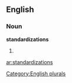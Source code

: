 
==English==

===Noun===
'''standardizations'''

# {{plural of|[[standardization]]}}

[[Category:English plurals]]

[[ar:standardizations]]